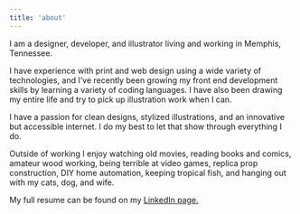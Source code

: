 ```yaml
---
title: 'about'
---
```



<Headshot />

I am a designer, developer, and illustrator living and working in Memphis, Tennessee.

I have experience with print and web design using a wide variety of technologies, and I’ve recently been growing my front end development skills by learning a variety of coding languages. I have also been drawing my entire life and try to pick up illustration work when I can.

I have a passion for clean designs, stylized illustrations, and an innovative but accessible internet. I do my best to let that show through everything I do.

Outside of working I enjoy watching old movies, reading books and comics, amateur wood working, being terrible at video games, replica prop construction, DIY home automation, keeping tropical fish, and hanging out with my cats, dog, and wife.

My full resume can be found on my <a href="https://www.linkedin.com/in/ryanfiller/">LinkedIn page.</a>